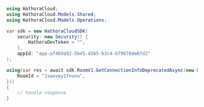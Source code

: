 ```csharp GetConnectionInfoDeprecated.cs
using HathoraCloud;
using HathoraCloud.Models.Shared;
using HathoraCloud.Models.Operations;

var sdk = new HathoraCloudSDK(
    security: new Security() {
        HathoraDevToken = "",
    },
    appId: "app-af469a92-5b45-4565-b3c4-b79878de67d2"
);

using(var res = await sdk.RoomV1.GetConnectionInfoDeprecatedAsync(new GetConnectionInfoDeprecatedRequest() {
    RoomId = "2swovpy1fnunu",
}))
{
    // handle response
}
```
